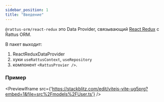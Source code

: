 ```yaml
---
sidebar_position: 1
title: "Введение"
---
```


`@rattus-orm/react-redux` это Data Provider, связывающий [React Redux](https://redux.js.org/) с Rattus ORM.

В пакет выходит:
1. ReactReduxDataProvider
2. хуки `useRattusContext`, `useRepository`
3. компонент `<RattusProvier />`.

### Пример
<PreviewIframe src={'https://stackblitz.com/edit/vitejs-vite-ug5prg?embed=1&file=src%2Fmodels%2FUser.ts'} />
